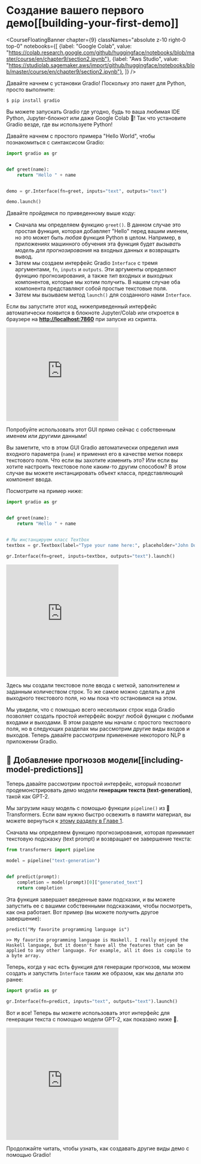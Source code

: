 # Создание вашего первого демо[[building-your-first-demo]]

<CourseFloatingBanner chapter={9}
  classNames="absolute z-10 right-0 top-0"
  notebooks={[
    {label: "Google Colab", value: "https://colab.research.google.com/github/huggingface/notebooks/blob/master/course/en/chapter9/section2.ipynb"},
    {label: "Aws Studio", value: "https://studiolab.sagemaker.aws/import/github/huggingface/notebooks/blob/master/course/en/chapter9/section2.ipynb"},
]} />

Давайте начнем с установки Gradio! Поскольку это пакет для Python, просто выполните:

`$ pip install gradio `

Вы можете запускать Gradio где угодно, будь то ваша любимая IDE Python, Jupyter-блокнот или даже Google Colab 🤯!
Так что установите Gradio везде, где вы используете Python!

Давайте начнем с простого примера "Hello World", чтобы познакомиться с синтаксисом Gradio:

```py
import gradio as gr


def greet(name):
    return "Hello " + name


demo = gr.Interface(fn=greet, inputs="text", outputs="text")

demo.launch()
```

Давайте пройдемся по приведенному выше коду:

- Сначала мы определяем функцию `greet()`. В данном случае это простая функция, которая добавляет "Hello" перед вашим именем, но это может быть *любая* функция Python в целом. Например, в приложениях машинного обучения эта функция будет *вызывать модель для прогнозирования* на входных данных и возвращать вывод.
- Затем мы создаем интерфейс Gradio `Interface` с тремя аргументами, `fn`, `inputs` и `outputs`. Эти аргументы определяют функцию прогнозирования, а также _тип_ входных и выходных компонентов, которые мы хотим получить. В нашем случае оба компонента представляют собой простые текстовые поля.
- Затем мы вызываем метод `launch()` для созданного нами `Interface`.

Если вы запустите этот код, нижеприведенный интерфейс автоматически появится в блокноте Jupyter/Colab или откроется в браузере на **[http://localhost:7860](http://localhost:7860/)** при запуске из скрипта.

<iframe src="https://course-demos-hello-world.hf.space" frameBorder="0" height="250" title="Gradio app" class="container p-0 flex-grow space-iframe" allow="accelerometer; ambient-light-sensor; autoplay; battery; camera; document-domain; encrypted-media; fullscreen; geolocation; gyroscope; layout-animations; legacy-image-formats; magnetometer; microphone; midi; oversized-images; payment; picture-in-picture; publickey-credentials-get; sync-xhr; usb; vr ; wake-lock; xr-spatial-tracking" sandbox="allow-forms allow-modals allow-popups allow-popups-to-escape-sandbox allow-same-origin allow-scripts allow-downloads"></iframe>

Попробуйте использовать этот GUI прямо сейчас с собственным именем или другими данными!

Вы заметите, что в этом GUI Gradio автоматически определил имя входного параметра (`name`)
и применил его в качестве метки поверх текстового поля. Что если вы захотите изменить это?
Или если вы хотите настроить текстовое поле каким-то другим способом? В этом случае вы можете
инстанцировать объект класса, представляющий компонент ввода.

Посмотрите на пример ниже:

```py
import gradio as gr


def greet(name):
    return "Hello " + name


# Мы инстанцируем класс Textbox
textbox = gr.Textbox(label="Type your name here:", placeholder="John Doe", lines=2)

gr.Interface(fn=greet, inputs=textbox, outputs="text").launch()
```

<iframe src="https://course-demos-hello-world-custom.hf.space" frameBorder="0" height="300" title="Gradio app" class="container p-0 flex-grow space-iframe" allow="accelerometer; ambient-light-sensor; autoplay; battery; camera; document-domain; encrypted-media; fullscreen; geolocation; gyroscope; layout-animations; legacy-image-formats; magnetometer; microphone; midi; oversized-images; payment; picture-in-picture; publickey-credentials-get; sync-xhr; usb; vr ; wake-lock; xr-spatial-tracking" sandbox="allow-forms allow-modals allow-popups allow-popups-to-escape-sandbox allow-same-origin allow-scripts allow-downloads"></iframe>

Здесь мы создали текстовое поле ввода с меткой, заполнителем и заданным количеством строк.
То же самое можно сделать и для выходного текстового поля, но мы пока что остановимся на этом.

Мы увидели, что с помощью всего нескольких строк кода Gradio позволяет создать простой интерфейс вокруг любой функции
с любыми входами и выходами. В этом разделе мы начали с
простого текстового поля, но в следующих разделах мы рассмотрим другие виды входов и выходов. Теперь давайте рассмотрим применение некоторого NLP в приложении Gradio.


## 🤖 Добавление прогнозов модели[[including-model-predictions]]

Теперь давайте рассмотрим простой интерфейс, который позволит продемонстрировать демо модели **генерации текста (text-generation)**, такой как GPT-2.

Мы загрузим нашу модель с помощью функции `pipeline()` из 🤗 Transformers.
Если вам нужно быстро освежить в памяти материал, вы можете вернуться к [этому разделу в Главе 1](../chapter1/3#text-generation).

Сначала мы определяем функцию прогнозирования, которая принимает текстовую подсказку (text prompt) и возвращает ее завершение текста:

```py
from transformers import pipeline

model = pipeline("text-generation")


def predict(prompt):
    completion = model(prompt)[0]["generated_text"]
    return completion
```

Эта функция завершает введенные вами подсказки, и вы можете запустить ее с вашими собственными подсказками, чтобы посмотреть, как она работает. Вот пример (вы можете получить другое завершение):

```
predict("My favorite programming language is")
```

```
>> My favorite programming language is Haskell. I really enjoyed the Haskell language, but it doesn't have all the features that can be applied to any other language. For example, all it does is compile to a byte array.
```

Теперь, когда у нас есть функция для генерации прогнозов, мы можем создать и запустить `Interface` таким же образом, как мы делали это ранее:

```py
import gradio as gr

gr.Interface(fn=predict, inputs="text", outputs="text").launch()
```


Вот и все! Теперь вы можете использовать этот интерфейс для генерации текста с помощью модели GPT-2, как показано ниже 🤯.

<iframe src="https://course-demos-gpt-2.hf.space" frameBorder="0" height="300" title="Gradio app" class="container p-0 flex-grow space-iframe" allow="accelerometer; ambient-light-sensor; autoplay; battery; camera; document-domain; encrypted-media; fullscreen; geolocation; gyroscope; layout-animations; legacy-image-formats; magnetometer; microphone; midi; oversized-images; payment; picture-in-picture; publickey-credentials-get; sync-xhr; usb; vr ; wake-lock; xr-spatial-tracking" sandbox="allow-forms allow-modals allow-popups allow-popups-to-escape-sandbox allow-same-origin allow-scripts allow-downloads"></iframe>

Продолжайте читать, чтобы узнать, как создавать другие виды демо с помощью Gradio!